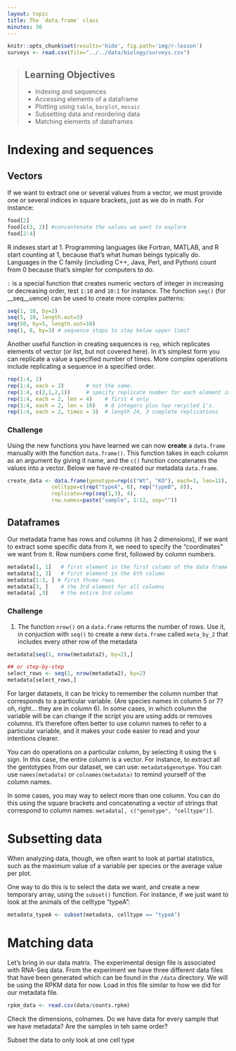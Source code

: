 ```yaml
---
layout: topic
title: The `data.frame` class
minutes: 30
---
```


```r
knitr::opts_chunk$set(results='hide', fig.path='img/r-lesson')
surveys <- read.csv(file="../../data/biology/surveys.csv")
```

> ## Learning Objectives
> * Indexing and sequences
> * Accessing elements of a dataframe
> * Plotting using `table`, `barplot`, `mosaic`
> * Subsetting data and reordering data
> * Matching elements of dataframes


# Indexing and sequences

## Vectors

If we want to extract one or several values from a vector, we must provide one
or several indices in square brackets, just as we do in math. For instance:

```r
food[2]
food[c(3, 2)] #concantenate the values we want to explore
food[2:4]
```

R indexes start at 1. Programming languages like Fortran, MATLAB, and R start
counting at 1, because that's what human beings typically do. Languages in the C
family (including C++, Java, Perl, and Python) count from 0 because that's
simpler for computers to do.

`:` is a special function that creates numeric vectors of integer in increasing
or decreasing order, test `1:10` and `10:1` for instance. The function `seq()`
(for __seq__uence) can be used to create more complex patterns:

```r
seq(1, 10, by=2)
seq(5, 10, length.out=3)
seq(50, by=5, length.out=10)
seq(1, 8, by=3) # sequence stops to stay below upper limit
```
Another useful function in creating sequences is `rep`, which replicates elements of vector (or list, but not covered here).
In it's simplest form you can replicate a value a specified number of times. More complex operations include replicating a sequence in a specified order.

```r
rep(1:4, 2)
rep(1:4, each = 2)       # not the same.
rep(1:4, c(2,1,2,1))	 # specify replicate number for each element individually
rep(1:4, each = 2, len = 4)    # first 4 only
rep(1:4, each = 2, len = 10)   # 8 integers plus two recycled 1's.
rep(1:4, each = 2, times = 3)  # length 24, 3 complete replications
```

### Challenge

Using the new functions you have learned we can now **create** a `data.frame` manually with the function `data.frame()`. This function takes in each column as an argument by giving it name, and the `c()` function concatenates the values into a vector.
Below we have re-created our metadata `data.frame`.

```r

create_data <- data.frame(genotype=rep(c("Wt", "KO"), each=3, len=12),
			  celltype=c(rep("typeA", 6), rep("typeB", 6)),
			  replicate=rep(seq(1,3), 4),
			  row.names=paste("sample", 1:12, sep=""))
```

## Dataframes

Our metadata frame has rows and columns (it has 2 dimensions), if we want to
extract some specific data from it, we need to specify the "coordinates" we want
from it. Row numbers come first, followed by column numbers.

```r
metadata[1, 1]   # first element in the first column of the data frame
metadata[1, 3]   # first element in the 6th column
metadata[1:3, ] # first three rows
metadata[3, ]    # the 3rd element for all columns
metadata[ ,3]    # the entire 3rd column
```

### Challenge

1. The function `nrow()` on a `data.frame` returns the number of rows. Use it,
   in conjuction with `seq()` to create a new `data.frame` called
   `meta_by_2` that includes every other row of the metadata

```r
metadata[seq(1, nrow(metadata2), by=2),]

## or step-by-step
select_rows <- seq(1, nrow(metadata2), by=2)
metadata[select_rows,]
```
For larger datasets, it can be tricky to remember the column
number that corresponds to a particular variable. (Are species names in column 5
or 7? oh, right... they are in column 6). In some cases, in which column the
variable will be can change if the script you are using adds or removes
columns. It's therefore often better to use column names to refer to a
particular variable, and it makes your code easier to read and your intentions
clearer.

You can do operations on a particular column, by selecting it using the `$`
sign. In this case, the entire column is a vector. For instance, to extract all
the gentotypes from our dataset, we can use: `metadata$genotype`. You can use
`names(metadata)` or `colnames(metadata)` to remind yourself of the column names.

In some cases, you may way to select more than one column. You can do this using
the square brackets and concatenating a vector of strings that correspond to column names: `metadata[, c("genotype", "celltype")]`.


# Subsetting data

When analyzing data, though, we often want to look at partial statistics, such
as the maximum value of a variable per species or the average value per plot.

One way to do this is to select the data we want, and create a new temporary
array, using the `subset()` function. For instance, if we just want to look at
the animals of the celltype "typeA":

```r
metadata_typeA <- subset(metadata, celltype == "typeA")
```

# Matching data 

Let's bring in our data matrix. The experimental design file is associated with RNA-Seq data. From the experiment we have three different data files that have been generated which can be found in the `/data` directory.
We will be using the RPKM data for now. Load in this file similar to how we did for our metadata file.

```r
rpkm_data <- read.csv(data/counts.rpkm)
```
Check the dimensions, colnames. Do we have data for every sample that we have metadata? Are the samples in teh same order?

Subset the data to only look at one cell type

